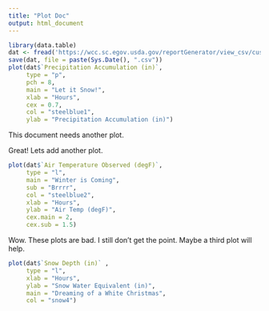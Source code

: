 ```yaml
---
title: "Plot Doc"
output: html_document
---
```


```r
library(data.table)
dat <- fread('https://wcc.sc.egov.usda.gov/reportGenerator/view_csv/customSingleStationReport/hourly/482:MT:SNTL%7Cid=%22%22%7Cname/-167,0/WTEQ::value,SNWD::value,PREC::value,TOBS::value')
save(dat, file = paste(Sys.Date(), ".csv"))
plot(dat$`Precipitation Accumulation (in)`, 
     type = "p", 
     pch = 8, 
     main = "Let it Snow!", 
     xlab = "Hours", 
     cex = 0.7, 
     col = "steelblue1", 
     ylab = "Precipitation Accumulation (in)")
```
This document needs another plot. 


Great! Lets add another plot. 

```r
plot(dat$`Air Temperature Observed (degF)`, 
     type = "l", 
     main = "Winter is Coming",
     sub = "Brrrr",
     col = "steelblue2",
     xlab = "Hours", 
     ylab = "Air Temp (degF)",
     cex.main = 2,
     cex.sub = 1.5)
```

Wow. These plots are bad. I still don't get the point. Maybe a third plot will help. 

```r
plot(dat$`Snow Depth (in)` , 
     type = "l", 
     xlab = "Hours",
     ylab = "Snow Water Equivalent (in)",
     main = "Dreaming of a White Christmas",
     col = "snow4")
```

